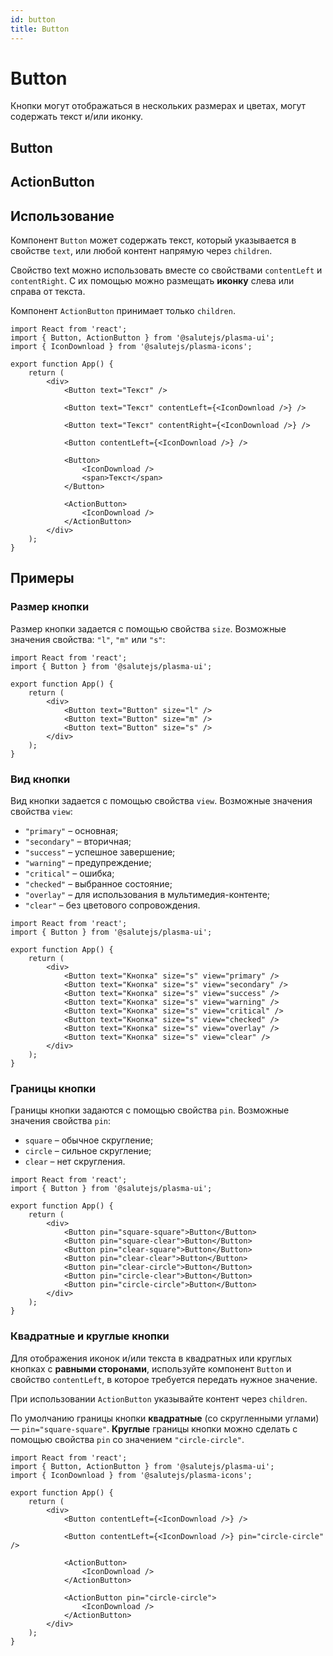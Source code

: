 ```yaml
---
id: button
title: Button
---
```



# Button
Кнопки могут отображаться в нескольких размерах и цветах, могут содержать текст и/или иконку.

## Button
<Description name="Button" />
<PropsTable name="Button" />
<StorybookLink name="Button" />

## ActionButton
<Description name="ActionButton" />
<PropsTable name="ActionButton" />

## Использование
Компонент `Button` может содержать текст, который указывается в
свойстве `text`, или любой контент напрямую через `children`.

Свойство text можно использовать вместе со свойствами `contentLeft` и `contentRight`.
С их помощью можно размещать **иконку** слева или справа от текста.

Компонент `ActionButton` принимает только `children`.

```tsx live
import React from 'react';
import { Button, ActionButton } from '@salutejs/plasma-ui';
import { IconDownload } from '@salutejs/plasma-icons';

export function App() {
    return (
        <div>
            <Button text="Текст" />

            <Button text="Текст" contentLeft={<IconDownload />} />

            <Button text="Текст" contentRight={<IconDownload />} />

            <Button contentLeft={<IconDownload />} />

            <Button>
                <IconDownload />
                <span>Текст</span>
            </Button>

            <ActionButton>
                <IconDownload />
            </ActionButton>
        </div>
    );
}
```

## Примеры

### Размер кнопки
Размер кнопки задается с помощью свойства `size`. Возможные значения свойства: `"l"`, `"m"` или `"s"`:

```tsx live
import React from 'react';
import { Button } from '@salutejs/plasma-ui';

export function App() {
    return (
        <div>
            <Button text="Button" size="l" />
            <Button text="Button" size="m" />
            <Button text="Button" size="s" />
        </div>
    );
}
```

### Вид кнопки
Вид кнопки задается с помощью свойства `view`. Возможные значения свойства `view`:
+ `"primary"` – основная;
+ `"secondary"` – вторичная;
+ `"success"` – успешное завершение;
+ `"warning"` – предупреждение;
+ `"critical"` – ошибка;
+ `"checked"` – выбранное состояние;
+ `"overlay"` – для использования в мультимедия-контенте;
+ `"clear"` – без цветового сопровождения.

```tsx live
import React from 'react';
import { Button } from '@salutejs/plasma-ui';

export function App() {
    return (
        <div>
            <Button text="Кнопка" size="s" view="primary" />
            <Button text="Кнопка" size="s" view="secondary" />
            <Button text="Кнопка" size="s" view="success" />
            <Button text="Кнопка" size="s" view="warning" />
            <Button text="Кнопка" size="s" view="critical" />
            <Button text="Кнопка" size="s" view="checked" />
            <Button text="Кнопка" size="s" view="overlay" />
            <Button text="Кнопка" size="s" view="clear" />
        </div>
    );
}
```

### Границы кнопки
Границы кнопки задаются с помощью свойства `pin`. Возможные значения свойства `pin`:
+ `square` – обычное скругление;
+ `circle` – сильное скругление;
+ `clear` – нет скругления.

```tsx live
import React from 'react';
import { Button } from '@salutejs/plasma-ui';

export function App() {
    return (
        <div>
            <Button pin="square-square">Button</Button>
            <Button pin="square-clear">Button</Button>
            <Button pin="clear-square">Button</Button>
            <Button pin="clear-clear">Button</Button>
            <Button pin="clear-circle">Button</Button>
            <Button pin="circle-clear">Button</Button>
            <Button pin="circle-circle">Button</Button>
        </div>
    );
}
```

### Квадратные и круглые кнопки
Для отображения иконок и/или текста в квадратных или круглых кнопках с **равными сторонами**,
используйте компонент `Button` и свойство `contentLeft`, в которое требуется передать нужное значение.

При использовании `ActionButton` указывайте контент через `children`.

По умолчанию границы кнопки **квадратные** (со скругленными углами) — `pin="square-square"`.
**Круглые** границы кнопки можно сделать с помощью свойства `pin` со значением `"circle-circle"`.

```tsx live
import React from 'react';
import { Button, ActionButton } from '@salutejs/plasma-ui';
import { IconDownload } from '@salutejs/plasma-icons';

export function App() {
    return (
        <div>
            <Button contentLeft={<IconDownload />} />

            <Button contentLeft={<IconDownload />} pin="circle-circle" />

            <ActionButton>
                <IconDownload />
            </ActionButton>

            <ActionButton pin="circle-circle">
                <IconDownload />
            </ActionButton>
        </div>
    );
}
```
